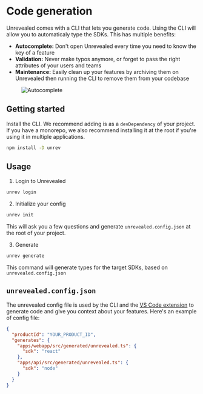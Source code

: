 # Code generation

Unrevealed comes with a CLI that lets you generate code. Using the CLI will allow you to automaticaly type the SDKs. This has multiple benefits:

- **Autocomplete:** Don't open Unrevealed every time you need to know the key of a feature
- **Validation:** Never make typos anymore, or forget to pass the right attributes of your users and teams
- **Maintenance:** Easily clean up your features by archiving them on Unrevealed then running the CLI to remove them from your codebase

<figure>
  <img
    src="/img/docs/code-generation/autocomplete-example.gif"
    alt="Autocomplete"
  />

</figure>

## Getting started

Install the CLI. We recommend adding is as a `devDependency` of your project. If you have a monorepo, we also recommend installing it at the root if you're using it in multiple applications.

```bash
npm install -D unrev
```

## Usage

1. Login to Unrevealed

```bash
unrev login
```

2. Initialize your config

```bash
unrev init
```

This will ask you a few questions and generate `unrevealed.config.json` at the root of your project.

3. Generate

```bash
unrev generate
```

This command will generate types for the target SDKs, based on `unrevealed.config.json`

## `unrevealed.config.json`

The unrevealed config file is used by the CLI and the [VS Code extension](https://marketplace.visualstudio.com/items?itemName=unrevealed.unrevealed-vscode) to generate code and give you context about your features. Here's an example of config file:

```json
{
  "productId": "YOUR_PRODUCT_ID",
  "generates": {
    "apps/webapp/src/generated/unrevealed.ts": {
      "sdk": "react"
    },
    "apps/api/src/generated/unrevealed.ts": {
      "sdk": "node"
    }
  }
}
```
